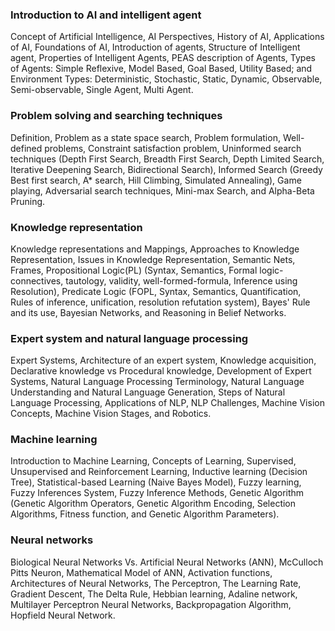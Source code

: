 
<Steps>

### Introduction to AI and intelligent agent

Concept of Artificial Intelligence, AI Perspectives, History of AI, Applications of AI, Foundations of AI, Introduction of agents, Structure of Intelligent agent, Properties of Intelligent Agents, PEAS description of Agents, Types of Agents: Simple Reflexive, Model Based, Goal Based, Utility Based; and Environment Types: Deterministic, Stochastic, Static, Dynamic, Observable, Semi-observable, Single Agent, Multi Agent.

### Problem solving and searching techniques

Definition, Problem as a state space search, Problem formulation, Well-defined problems, Constraint satisfaction problem, Uninformed search techniques (Depth First Search, Breadth First Search, Depth Limited Search, Iterative Deepening Search, Bidirectional Search), Informed Search (Greedy Best first search, A\* search, Hill Climbing, Simulated Annealing), Game playing, Adversarial search techniques, Mini-max Search, and Alpha-Beta Pruning.

### Knowledge representation

Knowledge representations and Mappings, Approaches to Knowledge Representation, Issues in Knowledge Representation, Semantic Nets, Frames, Propositional Logic(PL) (Syntax, Semantics, Formal logic-connectives, tautology, validity, well-formed-formula, Inference using Resolution), Predicate Logic (FOPL, Syntax, Semantics, Quantification, Rules of inference, unification, resolution refutation system), Bayes' Rule and its use, Bayesian Networks, and Reasoning in Belief Networks.

### Expert system and natural language processing

Expert Systems, Architecture of an expert system, Knowledge acquisition, Declarative knowledge vs Procedural knowledge, Development of Expert Systems, Natural Language Processing Terminology, Natural Language Understanding and Natural Language Generation, Steps of Natural Language Processing, Applications of NLP, NLP Challenges, Machine Vision Concepts, Machine Vision Stages, and Robotics.

### Machine learning

Introduction to Machine Learning, Concepts of Learning, Supervised, Unsupervised and Reinforcement Learning, Inductive learning (Decision Tree), Statistical-based Learning (Naive Bayes Model), Fuzzy learning, Fuzzy Inferences System, Fuzzy Inference Methods, Genetic Algorithm (Genetic Algorithm Operators, Genetic Algorithm Encoding, Selection Algorithms, Fitness function, and Genetic Algorithm Parameters).

### Neural networks

Biological Neural Networks Vs. Artificial Neural Networks (ANN), McCulloch Pitts Neuron, Mathematical Model of ANN, Activation functions, Architectures of Neural Networks, The Perceptron, The Learning Rate, Gradient Descent, The Delta Rule, Hebbian learning, Adaline network, Multilayer Perceptron Neural Networks, Backpropagation Algorithm, Hopfield Neural Network.

</Steps>
